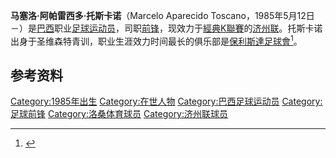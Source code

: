 
{{noteTA
|G1=足球
|G2=KLeague
|G3=南美球會
|1=zh-cn:马塞洛·托斯卡诺;zh-hk:馬些路·杜斯卡奴;
}}
{{Infobox football biography
| name = 马塞洛·托斯卡诺
| image = 
| fullname = 马塞洛·阿帕雷西多·托斯卡诺
| height = {{height|m=1.84}}
| birth_date = {{birth date and age|1985|5|12|df=y}}
| birth_place = [[巴西|巴西]][[阿雷阿杜|阿雷阿杜]]
| currentclub = [[济州联|济州联]]
| clubnumber = 10
| position = 前锋
| youthyears1 = | youthclubs1 = 圣维森特
| years1 = 2006–2009 | clubs1 = [[保利斯達足球會|保利斯達]] | caps1 = 35 | goals1 = 5
| years2 = 2006 | clubs2 = → 米拉索尔 | caps2 = | goals2 = 
| years3 = 2006–2007 | clubs3 = → [[马卡比阿希拿撒勒足球会|马卡比阿希拿撒勒]] | caps3 = 0 | goals3 = 0
| years4 = 2008 | clubs4 = → 圣若昂联 | caps4 = | goals4 = 
| years5 = 2008–2009 | clubs5 = → [[洛桑体育足球俱乐部|洛桑]] | caps5 = 5 | goals5 = 0
| years6 = 2009–2010 | clubs6 = [[巴拉纳俱乐部|巴拉纳]]<ref>{{cite web|url=http://www.record.xl.pt/futebol/nacional/1a-liga/vitoria-guimaraes/detalhe/medio-ofensivo-marcelo-toscano-e-reforco--458305.html|title=Médio ofensivo Marcelo Toscano é reforço|trans_title=Attacking midfielder Marcelo Toscano is an addition|publisher=[[Record_(newspaper)|Record]]|language=pt|date=20 August 2010|accessdate=19 November 2015|archive-url=https://web.archive.org/web/20151120185624/http://www.record.xl.pt/futebol/nacional/1a-liga/vitoria-guimaraes/detalhe/medio-ofensivo-marcelo-toscano-e-reforco--458305.html|archive-date=2015-11-20|dead-url=yes}}</ref> | caps6 = 31 | goals6 = 15
| years7 = 2010–2012 | clubs7 = [[維多利亞體育會|維多利亞]]<ref>{{cite web|url=http://www.record.xl.pt/futebol/nacional/1a-liga/vitoria-guimaraes/detalhe/toscano-tambem-rescinde-795185.html|title=Toscano também rescinde|trans_title=Toscano also rescinds|publisher=Record|language=pt|date=21 December 2012|accessdate=19 November 2015|archive-url=https://web.archive.org/web/20151120150421/http://www.record.xl.pt/futebol/nacional/1a-liga/vitoria-guimaraes/detalhe/toscano-tambem-rescinde-795185.html|archive-date=2015-11-20|dead-url=yes}}</ref> | caps7 = 61 | goals7 = 12
| years8 = 2013 | clubs8 = [[費古倫斯足球會|費古倫斯]]<ref>{{cite web|url=http://esportes.terra.com.br/figueirense/figueirense-anuncia-marcelo-toscano-como-novo-reforco,f57fdae1d5dbb310VgnCLD2000000ec6eb0aRCRD.html|title=Figueirense anuncia Marcelo Toscano como novo reforço|trans_title=Figueirense announces Marcelo Toscano as new addition|publisher=Terra|language=pt|date=22 December 2012|accessdate=19 November 2015|deadurl=yes|archiveurl=https://web.archive.org/web/20151120094714/http://esportes.terra.com.br/figueirense/figueirense-anuncia-marcelo-toscano-como-novo-reforco,f57fdae1d5dbb310VgnCLD2000000ec6eb0aRCRD.html|archivedate=2015年11月20日}}</ref> | caps8 = 8 | goals8 = 0
| years9 = 2014–2015 | clubs9 = [[商業足球會|商業]]<ref>{{cite web|url=http://www.infoesporte.com.br/noticias/figueirense/mercado/02122013/atacante-acerta-com-equipe-paulista-para-2014/|title=Atacante acerta com equipe paulista para 2014|trans_title=Forward joins ''paulista'' team for 2014|publisher=InfoEsporte|language=pt|date=2 December 2013|accessdate=19 November 2015|deadurl=yes|archiveurl=https://web.archive.org/web/20151120205943/http://www.infoesporte.com.br/noticias/figueirense/mercado/02122013/atacante-acerta-com-equipe-paulista-para-2014/|archivedate=2015年11月20日}}</ref> | caps9 = 10 | goals9 = 3
| years10 = 2014 | clubs10 =  [[维拉诺瓦足球俱乐部|维拉诺瓦]]<ref>{{cite web|url=http://globoesporte.globo.com/futebol/times/vila-nova/noticia/2014/04/vila-nova-apresenta-tres-reforcos-gabriel-angelo-e-marcelo-toscano.html|title=Vila Nova apresenta três reforços: Gabriel, Ângelo e Marcelo Toscano|trans_title=Vila Nova presents three signings: Gabriel, Ângelo and Marcelo Toscano|publisher=Globo Esporte|language=pt|date=14 April 2014|accessdate=19 November 2015|archive-date=2015-11-20|archive-url=https://web.archive.org/web/20151120210322/http://globoesporte.globo.com/futebol/times/vila-nova/noticia/2014/04/vila-nova-apresenta-tres-reforcos-gabriel-angelo-e-marcelo-toscano.html|dead-url=no}}</ref><ref>{{cite web|url=http://globoesporte.globo.com/futebol/times/vila-nova/noticia/2014/06/atacante-marcelo-toscano-e-mais-um-pedir-para-rescindir-com-o-vila-nova.html|title=Atacante Marcelo Toscano é mais um a pedir para rescindir com o Vila Nova|trans_title=Forward Marcelo Toscano is another one to rescind with Vila Nova|publisher=Globo Esporte|language=pt|date=11 June 2014|accessdate=19 November 2015|archive-date=2015-11-20|archive-url=https://web.archive.org/web/20151120163154/http://globoesporte.globo.com/futebol/times/vila-nova/noticia/2014/06/atacante-marcelo-toscano-e-mais-um-pedir-para-rescindir-com-o-vila-nova.html|dead-url=no}}</ref> | caps10 = 10 | goals10 = 0
| years11 = 2014 | clubs11 = [[库亚巴体育俱乐部|库亚巴]]<ref>{{cite web|url=http://globoesporte.globo.com/mt/futebol/times/cuiaba/noticia/2014/06/marcelo-toscano-e-novidade-na-reapresentacao-do-cuiaba.html|title=Marcelo Toscano é a novidade na reapresentação do Cuiabá|trans_title=Marcelo Toscano is the novelty in Cuiabá's presentation|publisher=Globo Esporte|language=pt|date=16 June 2014|accessdate=19 November 2015|archive-date=2019-09-05|archive-url=https://web.archive.org/web/20190905122159/http://globoesporte.globo.com/mt/futebol/times/cuiaba/noticia/2014/06/marcelo-toscano-e-novidade-na-reapresentacao-do-cuiaba.html|dead-url=no}}</ref> | caps11 = 12 | goals11 = 3
| years12 = 2015 | clubs12 = 米拉索尔 | caps12 = 18 | goals12 = 13
| years13 = 2015 | clubs13 = [[阿美利加明尼路|阿美利加明尼路]]<ref>{{cite web|url=http://www.alterosa.com.br/app/belo-horizonte/noticia/esporte/alterosa-esporte/2015/04/16/noticia-alterosa-esporte,133403/america-mg-apresenta-reforco-para-o-setor-ofensivo-marcelo-toscano.shtml|title=América-MG apresenta reforço para o setor ofensivo: Marcelo Toscano|trans_title=América-MG presents addition to the offensive line: Marcelo Toscano|publisher=Alterosa|language=pt|date=16 April 2015|access-date=2017-01-27|archive-date=2016-03-04|archive-url=https://web.archive.org/web/20160304090042/http://www.alterosa.com.br/app/belo-horizonte/noticia/esporte/alterosa-esporte/2015/04/16/noticia-alterosa-esporte,133403/america-mg-apresenta-reforco-para-o-setor-ofensivo-marcelo-toscano.shtml|dead-url=no}}</ref>  | caps13 = 35 | goals13 = 14
| years14 = 2016– | clubs14 = [[济州联|济州联]]<ref>{{Cite web |url=https://twitter.com/korfootballnews/status/674074986328420352 |title=存档副本 |access-date=2017-01-27 |archive-date=2017-02-02 |archive-url=https://web.archive.org/web/20170202161631/https://twitter.com/korfootballnews/status/674074986328420352 |dead-url=no }}</ref> | caps14 = 37 | goals14 = 11
| pcupdate = 2016年12月1日
| ntupdate = 
}}
'''马塞洛·阿帕雷西多·托斯卡诺'''（Marcelo Aparecido Toscano，1985年5月12日－）是[[巴西|巴西]]职业[[足球运动员|足球运动员]]，司职[[前锋|前锋]]，现效力于[[經典K聯賽|經典K聯賽]]的[[济州联|济州联]]。托斯卡诺出身于圣维森特青训，职业生涯效力时间最长的俱乐部是[[保利斯達足球會|保利斯達足球會]]<ref>{{cite web|url=http://www.gazetadopovo.com.br/esportes/de-volta-ao-ataque-marcelo-toscano-busca-no-parana-os-gols-que-faltaram-no-paulista-bxs2nq2lizsvo2lru6t24cf2m|title=De volta ao ataque, Marcelo Toscano busca no Paraná os gols que faltaram no Paulista|trans_title=Back to the attack, Marcelo Torcano seeks in Paraná the goals which he missed at Paulista|publisher=Gazeta do Povo|language=pt|date=12 October 2009|accessdate=19 November 2015|archive-date=2019-09-05|archive-url=https://web.archive.org/web/20190905122230/https://www.gazetadopovo.com.br/esportes/de-volta-ao-ataque-marcelo-toscano-busca-no-parana-os-gols-que-faltaram-no-paulista-bxs2nq2lizsvo2lru6t24cf2m/|dead-url=no}}</ref>。

==参考资料==
{{Reflist}}

{{DEFAULTSORT:Toscano, Marcelo}}
[[Category:1985年出生|Category:1985年出生]]
[[Category:在世人物|Category:在世人物]]
[[Category:巴西足球运动员|Category:巴西足球运动员]]
[[Category:足球前锋|Category:足球前锋]]
[[Category:洛桑体育球员|Category:洛桑体育球员]]
[[Category:济州联球员|Category:济州联球员]]